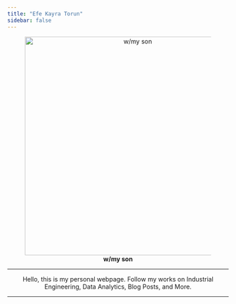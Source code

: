 ```yaml
---
title: "Efe Kayra Torun"
sidebar: false
---
```


::: {style="text-align: center; background-color: transparent"}

![ **w/my son**](Peachy%20Saved%20Photo.png){width="498"}

------------------------------------------------------------------------

Hello, this is my personal webpage. Follow my works on Industrial Engineering, Data Analytics, Blog Posts, and More.

------------------------------------------------------------------------
:::
